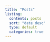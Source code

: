 ```yaml
---
title: "Posts"
listing:
  contents: posts
  sort: "date desc"
  type: default
  categories: true
---
```




